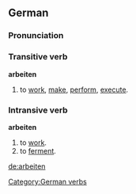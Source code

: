 ==German==
===Pronunciation===
{{IPA|[ˈʔaʁbaitn&#809;]}}
===Transitive verb===
'''arbeiten'''
# to [[work]], [[make]], [[perform]], [[execute]].

===Intransive verb===
'''arbeiten'''
# to [[work]].
# to [[ferment]].

[[Category:German verbs]]

[[de:arbeiten]]